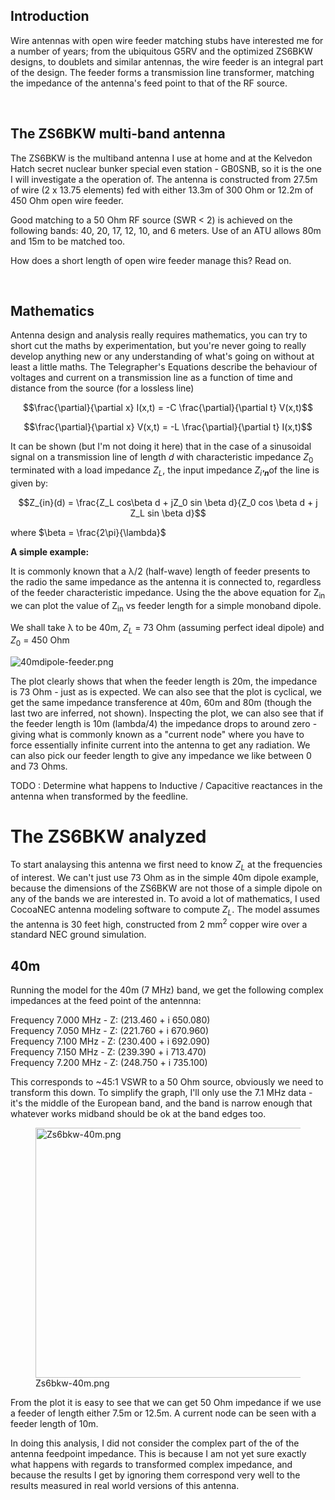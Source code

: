 == Introduction  ==

Wire antennas with open wire feeder matching stubs have interested me for a number of years; from the ubiquitous G5RV and the optimized ZS6BKW designs, to doublets and similar antennas, the wire feeder is an integral part of the design. The feeder forms a transmission line transformer, matching the impedance of the antenna's feed point to that of the RF source. 

<br> 

== The ZS6BKW multi-band antenna  ==

The ZS6BKW is the multiband antenna I use at home and at the Kelvedon Hatch secret nuclear bunker special even station - GB0SNB, so it is the one I will investigate a the operation of. The antenna is constructed from 27.5m of wire (2 x 13.75 elements) fed with either 13.3m of 300 Ohm or 12.2m of 450 Ohm open wire feeder. 

Good matching to a 50 Ohm RF source (SWR &lt; 2) is achieved on the following bands: 40, 20, 17, 12, 10, and 6 meters. Use of an ATU allows 80m and 15m to be matched too. 

How does a short length of open wire feeder manage this? Read on. 

<br>

== Mathematics  ==

Antenna design and analysis really requires mathematics, you can try to short cut the maths by experimentation, but you're never going to really develop anything new or any understanding of what's going on without at least a little maths. The Telegrapher's Equations describe the behaviour of voltages and current on a transmission line as a function of time and distance from the source (for a lossless line) 

:<math>
\frac{\partial}{\partial x} I(x,t) =
-C \frac{\partial}{\partial t} V(x,t)
</math>

:<math>
\frac{\partial}{\partial x} V(x,t) =
-L \frac{\partial}{\partial t} I(x,t)
</math>


It can be shown (but I'm not doing it here) that in the case of a sinusoidal signal on a transmission line of length <span class="texhtml">''d''</span> with characteristic impedance <span class="texhtml">''Z''<sub>0</sub></span> terminated with a load impedance <span class="texhtml">''Z''<sub>''L''</sub></span>, the input impedance <span class="texhtml">''Z''<sub>''i''''n'''''</sub></span>of the line is given by: 

:<math>
Z_{in}(d) = \frac{Z_L cos\beta d + jZ_0 sin \beta d}{Z_0 cos \beta d + j Z_L sin \beta d}
</math>

where <math>\beta = \frac{2\pi}{\lambda}

</math> 

'''A simple example:''' 

It is commonly known that a λ/2 (half-wave) length of feeder presents to the radio the same impedance as the antenna it is connected to, regardless of the feeder characteristic impedance. Using the the above equation for Z<sub>in</sub> we can plot the value of Z<sub>in</sub> vs feeder length for a simple monoband dipole.

We shall take λ to be 40m, <span class="texhtml">''Z''<sub>''L''</sub></span> = 73 Ohm (assuming perfect ideal dipole) and <span class="texhtml">''Z''<sub>0</sub></span> = 450 Ohm

 [[Image:40mdipole-feeder.png]]

The plot clearly shows that when the feeder length is 20m, the impedance is 73 Ohm - just as is expected. We can also see that the plot is cyclical, we get the same impedance transference at 40m, 60m and 80m (though the last two are inferred, not shown). Inspecting the plot, we can also see that if the feeder length is 10m (lambda/4) the impedance drops to around zero - giving what is commonly known as a "current node" where you have to force essentially infinite current into the antenna to get any radiation. We can also pick our feeder length to give any impedance we like between 0 and 73 Ohms. 

TODO&nbsp;:&nbsp;Determine what happens to Inductive / Capacitive reactances in the antenna when transformed by the feedline.

= The ZS6BKW analyzed  =

To start analaysing this antenna we first need to know <span class="texhtml">''Z''<sub>''L''</sub></span> at the frequencies of interest. We can't just use 73 Ohm as in the simple 40m dipole example, because the dimensions of the ZS6BKW are not those of a simple dipole on any of the bands we are interested in. To avoid a lot of mathematics, I used CocoaNEC antenna modeling software to compute <span class="texhtml">''Z''<sub>''L''</sub></span>. The model assumes the antenna is 30 feet high, constructed from 2 mm<sup>2</sup> copper wire over a standard NEC ground simulation. 

== 40m  ==

Running the model for the 40m (7 MHz) band, we get the following complex impedances at the feed point of the antennna: 

Frequency 7.000 MHz - Z: (213.460 + i 650.080)<br>Frequency 7.050 MHz - Z: (221.760 + i 670.960)<br>Frequency 7.100 MHz - Z: (230.400 + i 692.090)<br>Frequency 7.150 MHz - Z: (239.390 + i 713.470)<br>Frequency 7.200 MHz - Z: (248.750 + i 735.100)

This corresponds to ~45:1 VSWR to a 50 Ohm source, obviously we need to transform this down. To simplify the graph, I'll only use the 7.1 MHz data - it's the middle of the European band, and the band is narrow enough that whatever works midband should be ok at the band edges too. 

[[Image:Zs6bkw-40m.png|thumb|left|600x400px]]

From the plot it is easy to see that we can get 50 Ohm impedance if we use a feeder of length either 7.5m or 12.5m. A current node can be seen with a feeder length of 10m.

In doing this analysis, I did not consider the complex part of the of the antenna feedpoint impedance. This is because I am not yet sure exactly what happens with regards to transformed complex impedance, and because the results I get by ignoring them correspond very well to the results measured in real world versions of this antenna.